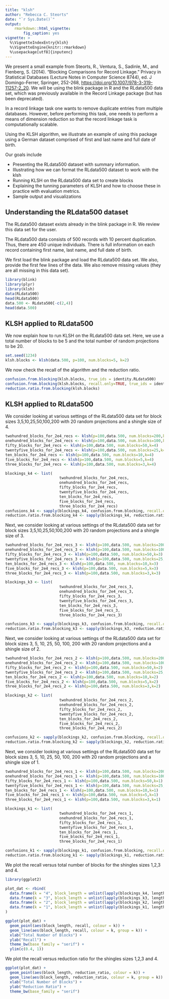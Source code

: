 ```yaml
---
title: "klsh"
author: "Rebecca C. Steorts"
date: "`r Sys.Date()`"
output: 
    rmarkdown::html_vignette:
        fig_caption: yes
vignette: >
  %\VignetteIndexEntry{klsh}
  %\VignetteEngine{knitr::rmarkdown}
  %\usepackage[utf8]{inputenc}
---
```

We present a small example from Steorts, R., Ventura, S., Sadinle, M., and Fienberg, S. (2014). "Blocking Comparisons for Record Linkage." Privacy in Statistical Databases (Lecture Notes in Computer Science 8744), ed. J Domingo-Ferrer, Springer, 252-268, <https://doi.org/10.1007/978-3-319-11257-2_20>. We will be using the blink package in R and the RLdata500 data set, which was previously available in the Record Linkage package (but has been deprecated).

In a record linkage task one wants to remove duplicate 
entries from multiple databases. However, before performing this task, one needs to perform a means of dimension reduction so that the record linkage task is computationally scalable. 
 
Using the KLSH algorithm, we illustrate an example of using this package using a German dataset comprised of first and last name and full date of birth. 

Our goals include

- Presenting the RLdata500 dataset with summary information.
- Illustrating how we can format the RLdata500 dataset to work with the klsh
- Running KLSH on the RLdata500 data set to create blocks
- Explaining the tunning parameters of KLSH and how to choose these in practice with evaluation metrics.
- Sample output and visualizations 

## Understanding the RLdata500 dataset

The RLdata500 dataset exists already in the blink package in R. We review this data set for the user. 

The RLdata500 data consists of 500 records with 10 percent duplication. Thus, there are 450 unique individuals. There is full information on each record containing first name, last name, and full date of birth. 

We first load the blink package and load the RLdata500 data set. We also, provide the first few lines of the data. We also remove missing values (they are all missing in this data set). 

```r
library(blink)
library(plyr)
library(klsh)
data(RLdata500)
head(RLdata500)
data.500 <- RLdata500[-c(2,4)]
head(data.500)
```

## KLSH applied to RLdata500

We now explain how to run KLSH on the RLdata500 data set. Here, we use a total number of blocks to be 5 and the total number of random projections to be 20. 

```r
set.seed(1234)
klsh.blocks <- klsh(data.500, p=100, num.blocks=5, k=2)
```

We now check the recall of the algorithm and the reduction ratio. 

```r
confusion.from.blocking(klsh.blocks, true_ids = identity.RLdata500)
confusion.from.blocking(klsh.blocks, recall.only=TRUE, true_ids = identity.RLdata500)
reduction.ratio.from.blocking(klsh.blocks)
```

## KLSH applied to RLdata500

We consider looking at various settings of the RLdata500 data set for block sizes 3,5,10,25,50,100,200 with 20 random projections and a shingle size of 4.

```r
twohundred_blocks_for_2e4_recs <- klsh(p=100,data.500, num.blocks=200,k=4)
onehundred_blocks_for_2e4_recs <- klsh(p=100,data.500, num.blocks=100,k=4)
fifty_blocks_for_2e4_recs <- klsh(p=100,data.500, num.blocks=50,k=4)
twentyfive_blocks_for_2e4_recs <- klsh(p=100,data.500, num.blocks=25,k=4)
ten_blocks_for_2e4_recs <- klsh(p=100,data.500, num.blocks=10,k=4)
five_blocks_for_2e4_recs <- klsh(p=100,data.500, num.blocks=5,k=4)
three_blocks_for_2e4_recs <- klsh(p=100,data.500, num.blocks=3,k=4)

blockings_k4 <- list(
						twohundred_blocks_for_2e4_recs,
						onehundred_blocks_for_2e4_recs,
						fifty_blocks_for_2e4_recs,
						twentyfive_blocks_for_2e4_recs,
						ten_blocks_for_2e4_recs,
						five_blocks_for_2e4_recs,
						three_blocks_for_2e4_recs)
confusions_k4 <- sapply(blockings_k4, confusion.from.blocking, recall.only=TRUE, true_ids = identity.RLdata500)	
reduction.ratio.from.blocking_k4 <- sapply(blockings_k4, reduction.ratio.from.blocking)
```

Next, we consider looking at various settings of the RLdata500 data set for block sizes 3,5,10,25,50,100,200 with 20 random projections and a shingle size of 3.

```r
twohundred_blocks_for_2e4_recs_3 <- klsh(p=100,data.500, num.blocks=200,k=3)
onehundred_blocks_for_2e4_recs_3 <- klsh(p=100,data.500, num.blocks=100,k=3)
fifty_blocks_for_2e4_recs_3 <- klsh(p=100,data.500, num.blocks=50,k=3)
twentyfive_blocks_for_2e4_recs_3 <- klsh(p=100,data.500, num.blocks=25,k=3)
ten_blocks_for_2e4_recs_3 <- klsh(p=100,data.500, num.blocks=10,k=3)
five_blocks_for_2e4_recs_3 <- klsh(p=100,data.500, num.blocks=5,k=3)
three_blocks_for_2e4_recs_3 <- klsh(p=100,data.500, num.blocks=3,k=3)

blockings_k3 <- list(
						twohundred_blocks_for_2e4_recs_3,
						onehundred_blocks_for_2e4_recs_3,
						fifty_blocks_for_2e4_recs_3,
						twentyfive_blocks_for_2e4_recs_3,
						ten_blocks_for_2e4_recs_3,
						five_blocks_for_2e4_recs_3,
						three_blocks_for_2e4_recs_3)

confusions_k3 <- sapply(blockings_k3, confusion.from.blocking, recall.only=TRUE, true_ids = identity.RLdata500)
reduction.ratio.from.blocking_k3 <- sapply(blockings_k3, reduction.ratio.from.blocking)
```

Next, we consider looking at various settings of the RLdata500 data set for block sizes 3, 5, 10, 25, 50, 100, 200 with 20 random projections and a shingle size of 2.

```r
twohundred_blocks_for_2e4_recs_2 <- klsh(p=100,data.500, num.blocks=200,k=2)
onehundred_blocks_for_2e4_recs_2 <- klsh(p=100,data.500, num.blocks=100,k=2)
fifty_blocks_for_2e4_recs_2 <- klsh(p=100,data.500, num.blocks=50,k=2)
twentyfive_blocks_for_2e4_recs_2 <- klsh(p=100,data.500, num.blocks=25,k=2)
ten_blocks_for_2e4_recs_2 <- klsh(p=100,data.500, num.blocks=10,k=2)
five_blocks_for_2e4_recs_2 <- klsh(p=100,data.500, num.blocks=5,k=2)
three_blocks_for_2e4_recs_2 <- klsh(p=100,data.500, num.blocks=3,k=2)

blockings_k2 <- list(
						twohundred_blocks_for_2e4_recs_2,
						onehundred_blocks_for_2e4_recs_2,
						fifty_blocks_for_2e4_recs_2,
						twentyfive_blocks_for_2e4_recs_2,
						ten_blocks_for_2e4_recs_2,
						five_blocks_for_2e4_recs_2,
						three_blocks_for_2e4_recs_2)	

confusions_k2 <- sapply(blockings_k2, confusion.from.blocking, recall.only=TRUE, true_ids = identity.RLdata500)
reduction.ratio.from.blocking_k2 <- sapply(blockings_k2, reduction.ratio.from.blocking)
```

Next, we consider looking at various settings of the RLdata500 data set for block sizes 3, 5, 10, 25, 50, 100, 200 with 20 random projections and a shingle size of 1.

```r
twohundred_blocks_for_2e4_recs_1 <- klsh(p=100,data.500, num.blocks=200,k=1)
onehundred_blocks_for_2e4_recs_1 <- klsh(p=100,data.500, num.blocks=100,k=1)
fifty_blocks_for_2e4_recs_1 <- klsh(p=100,data.500, num.blocks=50,k=1)
twentyfive_blocks_for_2e4_recs_1 <- klsh(p=100,data.500, num.blocks=25,k=1)
ten_blocks_for_2e4_recs_1 <- klsh(p=100,data.500, num.blocks=10,k=1)
five_blocks_for_2e4_recs_1 <- klsh(p=100,data.500, num.blocks=5,k=1)
three_blocks_for_2e4_recs_1 <- klsh(p=100,data.500, num.blocks=3,k=1)

blockings_k1 <- list(
						twohundred_blocks_for_2e4_recs_1,
						onehundred_blocks_for_2e4_recs_1,
						fifty_blocks_for_2e4_recs_1,
						twentyfive_blocks_for_2e4_recs_1,
						ten_blocks_for_2e4_recs_1,
						five_blocks_for_2e4_recs_1,
						three_blocks_for_2e4_recs_1)

confusions_k1 <- sapply(blockings_k1, confusion.from.blocking, recall.only=TRUE, true_ids = identity.RLdata500)
reduction.ratio.from.blocking_k1 <- sapply(blockings_k1, reduction.ratio.from.blocking)
```

We plot the recall versus total number of blocks for the shingles sizes 1,2,3 and 4. 

```r
library(ggplot2)

plot_dat <- rbind(
  data.frame(k = "4", block_length = unlist(lapply(blockings_k4, length)), recall = confusions_k4, reduction_ratio = reduction.ratio.from.blocking_k4),
  data.frame(k = "3", block_length = unlist(lapply(blockings_k3, length)), recall = confusions_k3, reduction_ratio = reduction.ratio.from.blocking_k3),
  data.frame(k = "2", block_length = unlist(lapply(blockings_k2, length)), recall = confusions_k2, reduction_ratio = reduction.ratio.from.blocking_k2),
  data.frame(k = "1", block_length = unlist(lapply(blockings_k1, length)), recall = confusions_k1, reduction_ratio = reduction.ratio.from.blocking_k1)
)

ggplot(plot_dat) +
  geom_point(aes(block_length, recall, colour = k)) +
  geom_line(aes(block_length, recall, colour = k, group = k)) +
  xlab("Total Number of Blocks") +
  ylab("Recall") +
  theme_bw(base_family = "serif") +
  ylim(c(0.4, 1))
```

We plot the recall versus reduction ratio for the shingles sizes 1,2,3 and 4.

```r
ggplot(plot_dat) +
  geom_point(aes(block_length, reduction_ratio, colour = k)) +
  geom_line(aes(block_length, reduction_ratio, colour = k, group = k)) +
  xlab("Total Number of Blocks") +
  ylab("Reduction Ratio") +
  theme_bw(base_family = "serif")
```


